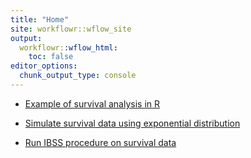 ```yaml
---
title: "Home"
site: workflowr::wflow_site
output:
  workflowr::wflow_html:
    toc: false
editor_options:
  chunk_output_type: console
---
```


+ [Example of survival analysis in R](survival_example.html)

+ [Simulate survival data using exponential distribution](sim_survival.html)

+ [Run IBSS procedure on survival data](ser_survival.html)
